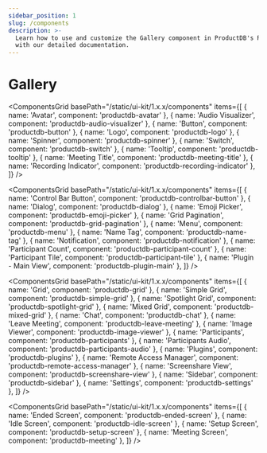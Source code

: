 ```yaml
---
sidebar_position: 1
slug: /components
description: >-
  Learn how to use and customize the Gallery component in ProductDB's React UI Kit
  with our detailed documentation.
---
```


# Gallery

<ComponentsGrid
  basePath="/static/ui-kit/1.x.x/components"
  items={[
    { name: 'Avatar', component: 'productdb-avatar' },
    { name: 'Audio Visualizer', component: 'productdb-audio-visualizer' },
    { name: 'Button', component: 'productdb-button' },
    { name: 'Logo', component: 'productdb-logo' },
    { name: 'Spinner', component: 'productdb-spinner' },
    { name: 'Switch', component: 'productdb-switch' },
    { name: 'Tooltip', component: 'productdb-tooltip' },
    { name: 'Meeting Title', component: 'productdb-meeting-title' },
    { name: 'Recording Indicator', component: 'productdb-recording-indicator' },
  ]}
/>

<ComponentsGrid
  basePath="/static/ui-kit/1.x.x/components"
  items={[
    { name: 'Control Bar Button', component: 'productdb-controlbar-button' },
    { name: 'Dialog', component: 'productdb-dialog' },
    { name: 'Emoji Picker', component: 'productdb-emoji-picker' },
    { name: 'Grid Pagination', component: 'productdb-grid-pagination' },
    { name: 'Menu', component: 'productdb-menu' },
    { name: 'Name Tag', component: 'productdb-name-tag' },
    { name: 'Notification', component: 'productdb-notification' },
    { name: 'Participant Count', component: 'productdb-participant-count' },
    { name: 'Participant Tile', component: 'productdb-participant-tile' },
    { name: 'Plugin - Main View', component: 'productdb-plugin-main' },
  ]}
/>

<ComponentsGrid
  basePath="/static/ui-kit/1.x.x/components"
  items={[
    { name: 'Grid', component: 'productdb-grid' },
    { name: 'Simple Grid', component: 'productdb-simple-grid' },
    { name: 'Spotlight Grid', component: 'productdb-spotlight-grid' },
    { name: 'Mixed Grid', component: 'productdb-mixed-grid' },
    { name: 'Chat', component: 'productdb-chat' },
    { name: 'Leave Meeting', component: 'productdb-leave-meeting' },
    { name: 'Image Viewer', component: 'productdb-image-viewer' },
    { name: 'Participants', component: 'productdb-participants' },
    { name: 'Participants Audio', component: 'productdb-participants-audio' },
    { name: 'Plugins', component: 'productdb-plugins' },
    { name: 'Remote Access Manager', component: 'productdb-remote-access-manager' },
    { name: 'Screenshare View', component: 'productdb-screenshare-view' },
    { name: 'Sidebar', component: 'productdb-sidebar' },
    { name: 'Settings', component: 'productdb-settings' },
  ]}
/>

<ComponentsGrid
  basePath="/static/ui-kit/1.x.x/components"
  items={[
    { name: 'Ended Screen', component: 'productdb-ended-screen' },
    { name: 'Idle Screen', component: 'productdb-idle-screen' },
    { name: 'Setup Screen', component: 'productdb-setup-screen' },
    { name: 'Meeting Screen', component: 'productdb-meeting' },
  ]}
/>

<head>
  <title>React UI Kit Gallery</title>
</head>

